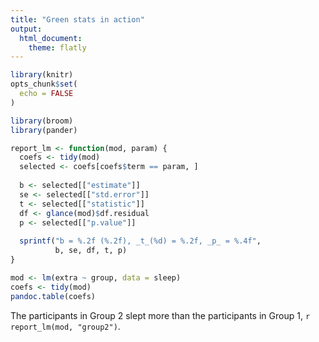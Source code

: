 ```yaml
---
title: "Green stats in action"
output:
  html_document:
    theme: flatly
---
```


```r
library(knitr)
opts_chunk$set(
  echo = FALSE
)

library(broom)
library(pander)

report_lm <- function(mod, param) {
  coefs <- tidy(mod)
  selected <- coefs[coefs$term == param, ]
  
  b <- selected[["estimate"]]
  se <- selected[["std.error"]]
  t <- selected[["statistic"]]
  df <- glance(mod)$df.residual
  p <- selected[["p.value"]]
  
  sprintf("b = %.2f (%.2f), _t_(%d) = %.2f, _p_ = %.4f",
          b, se, df, t, p)
}
```

```r
mod <- lm(extra ~ group, data = sleep)
coefs <- tidy(mod)
pandoc.table(coefs)
```

The participants in Group 2 slept more than the participants in Group 1, `r report_lm(mod, "group2")`.
